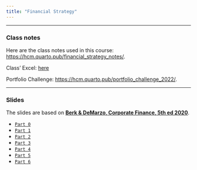 ```yaml
---
title: "Financial Strategy"
---
```


___

### Class notes

Here are the class notes used in this course: [https://hcm.quarto.pub/financial_strategy_notes/](https://hcm.quarto.pub/financial_strategy_notes/).

Class' Excel: [here](https://fgvbr-my.sharepoint.com/:x:/g/personal/henrique_martins_fgv_br/EQA5e-0XS4ZDshe82pqq1n0B10ZciT6M7JpGSr-jrzHw1Q?e=og9dmX)

Portfolio Challenge: [https://hcm.quarto.pub/portfolio_challenge_2022/](https://hcm.quarto.pub/portfolio_challenge_2022/).

___


###  Slides

The slides are based on [**Berk & DeMarzo, Corporate Finance, 5th ed 2020**](https://www.amazon.com.br/Corporate-Finance-Global-Jonathan-Berk/dp/1292304154).


-   [`Part 0`](https://hcm.quarto.pub/financial_strategy_part_0/)
-   [`Part 1`](https://hcm.quarto.pub/financial_strategy_part_1/)
-   [`Part 2`](https://hcm.quarto.pub/financial_strategy_part_2/)
-   [`Part 3`](https://hcm.quarto.pub/financial_strategy_part_3/)
-   [`Part 4`](https://hcm.quarto.pub/financial_strategy_part_4/)
-   [`Part 5`](https://hcm.quarto.pub/financial_strategy_part_5/)
-   [`Part 6`](https://hcm.quarto.pub/financial_strategy_part_6/)


